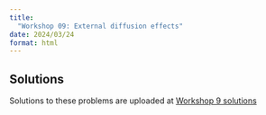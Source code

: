 ```yaml
---
title: 
  "Workshop 09: External diffusion effects"
date: 2024/03/24
format: html
---
```


::: {.callout-tip}
## Solutions

Solutions to these problems are uploaded at [Workshop 9 solutions](./solutions.qmd)

:::

